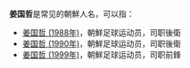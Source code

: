 '''姜国哲'''是常见的朝鮮人名，可以指：
*[[姜国哲_(1988年)|姜国哲 (1988年)]]，朝鮮足球运动员，司职後衛
*[[姜国哲_(1990年)|姜国哲 (1990年)]]，朝鮮足球运动员，司职後衛
*[[姜国哲_(1999年)|姜国哲 (1999年)]]，朝鮮足球运动员，司职前鋒

{{disambig|K国哲|cat=三字姜姓人名消歧义}}